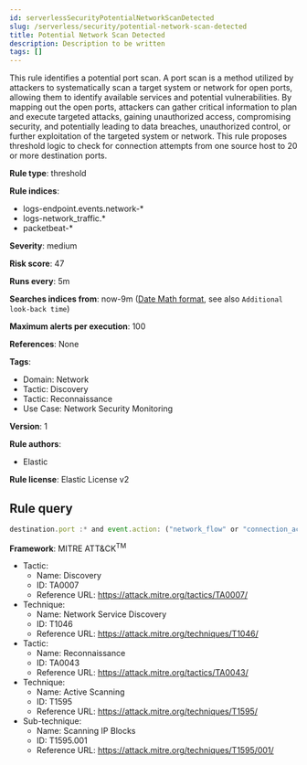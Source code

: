 ```yaml
---
id: serverlessSecurityPotentialNetworkScanDetected
slug: /serverless/security/potential-network-scan-detected
title: Potential Network Scan Detected
description: Description to be written
tags: []
---
```


<div id="potential-network-scan-detected"></div>

This rule identifies a potential port scan. A port scan is a method utilized by attackers to systematically scan a target system or network for open ports, allowing them to identify available services and potential vulnerabilities. By mapping out the open ports, attackers can gather critical information to plan and execute targeted attacks, gaining unauthorized access, compromising security, and potentially leading to data breaches, unauthorized control, or further exploitation of the targeted system or network. This rule proposes threshold logic to check for connection attempts from one source host to 20 or more destination ports.

**Rule type**: threshold

**Rule indices**: 

* logs-endpoint.events.network-*
* logs-network_traffic.*
* packetbeat-*

**Severity**: medium

**Risk score**: 47

**Runs every**: 5m

**Searches indices from**: now-9m ([Date Math format](((ref))/common-options.html#date-math), see also <DocLink id="serverlessSecurityRulesUiCreate" section="set-the-rules-schedule">`Additional look-back time`</DocLink>)

**Maximum alerts per execution**: 100

**References**: None

**Tags**: 

* Domain: Network
* Tactic: Discovery
* Tactic: Reconnaissance
* Use Case: Network Security Monitoring

**Version**: 1

**Rule authors**: 

* Elastic

**Rule license**: Elastic License v2

## Rule query

```js
destination.port :* and event.action: ("network_flow" or "connection_accepted" or "connection_attempted" )

```

**Framework**: MITRE ATT&CK<sup>TM</sup>

* Tactic:
    * Name: Discovery
    * ID: TA0007
    * Reference URL: https://attack.mitre.org/tactics/TA0007/
* Technique:
    * Name: Network Service Discovery
    * ID: T1046
    * Reference URL: https://attack.mitre.org/techniques/T1046/
* Tactic:
    * Name: Reconnaissance
    * ID: TA0043
    * Reference URL: https://attack.mitre.org/tactics/TA0043/
* Technique:
    * Name: Active Scanning
    * ID: T1595
    * Reference URL: https://attack.mitre.org/techniques/T1595/
* Sub-technique:
    * Name: Scanning IP Blocks
    * ID: T1595.001
    * Reference URL: https://attack.mitre.org/techniques/T1595/001/

